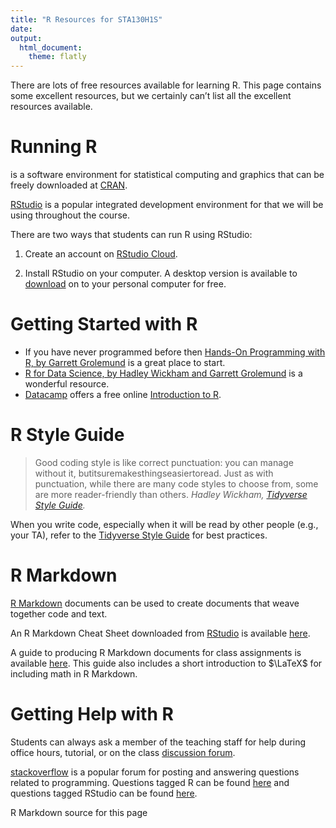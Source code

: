 ```yaml
---
title: "R Resources for STA130H1S"
date:
output: 
  html_document:
    theme: flatly
---
```


There are lots of free resources available for learning R.  This page contains some excellent resources, but we certainly can't list all the excellent resources available.

# Running R 

<a href= "https://www.r-project.org"><i class="fab fa-r-project fa-1x"></i></a> is a software environment for statistical computing and graphics that can be freely downloaded at [CRAN](https://cran.r-project.org).

[RStudio](https://www.rstudio.com) is a popular integrated development environment for <i class="fab fa-r-project fa-1x"></i> that we will be using throughout the course.

There are two ways that students can run R using RStudio:

1. Create an account on [RStudio Cloud](https://rstudio.cloud).

2. Install RStudio on your computer.  A desktop version is available to [download](https://www.rstudio.com/products/rstudio/#Desktop) on to your personal computer for free. 


# Getting Started with R

- If you have never programmed before then [Hands-On Programming with R, by Garrett Grolemund](https://d1b10bmlvqabco.cloudfront.net/attach/ighbo26t3ua52t/igp9099yy4v10/igz7vp4w5su9/OReilly_HandsOn_Programming_with_R_2014.pdf) is a great place to start.
- [R for Data Science, by Hadley Wickham and Garrett Grolemund](http://r4ds.had.co.nz) is a wonderful resource. 
- [Datacamp](https://www.datacamp.com) offers a free online [Introduction to R](https://www.datacamp.com/courses/free-introduction-to-r).


# R Style Guide

> Good coding style is like correct punctuation: you can manage without it, butitsuremakesthingseasiertoread. Just as with punctuation, while there are many code styles to choose from, some are more reader-friendly than others. _Hadley Wickham, [Tidyverse Style Guide](http://style.tidyverse.org/index.html)._

When you write code, especially when it will be read by other people (e.g., your TA), refer to the [Tidyverse Style Guide](http://style.tidyverse.org/index.html) for best practices.  

# R Markdown 

[R Markdown](http://rmarkdown.rstudio.com) documents can be used to create documents that weave together code and text.  

An R Markdown Cheat Sheet downloaded from [RStudio](https://www.rstudio.com/resources/cheatsheets/) is available [here](rmarkdown-2.0.pdf).

A guide to producing R Markdown documents for class assignments is available [here](Rmarkdownforclassreports.html).  This guide also includes a short introduction to $\LaTeX$ for including math in R Markdown.

# Getting Help with R

Students can always ask a member of the teaching staff for help during office hours, tutorial, or on the class [discussion forum](https://piazza.com/utoronto.ca/winter2018/sta130h1/home).

[stackoverflow](https://stackoverflow.com) is a popular forum for posting and answering questions related to programming.  Questions tagged R can be found [here](https://stackoverflow.com/questions/tagged/r) and questions tagged RStudio can be found [here](https://stackoverflow.com/questions/tagged/rstudio).

R Markdown source for this page  <a href="https://raw.githubusercontent.com/ntaback/UofT_STA130/master/R_resources.Rmd">
<i class="fa fa-github fa-2x" aria-hidden="true"></i>
</a>


